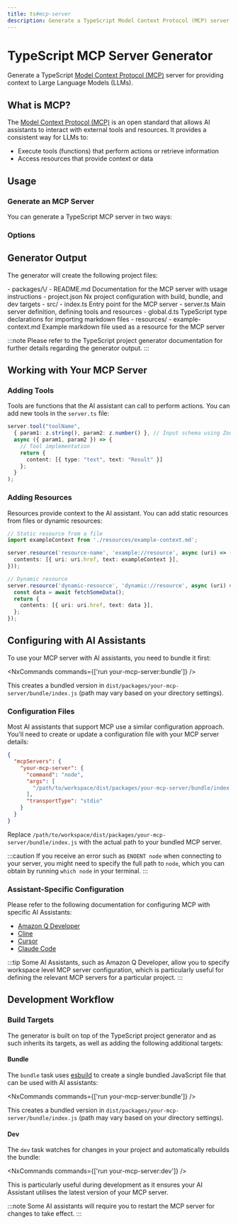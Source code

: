 ```yaml
---
title: ts#mcp-server
description: Generate a TypeScript Model Context Protocol (MCP) server for providing context to Large Language Models
---
```



# TypeScript MCP Server Generator

Generate a TypeScript [Model Context Protocol (MCP)](https://modelcontextprotocol.io/) server for providing context to Large Language Models (LLMs).

## What is MCP?

The [Model Context Protocol (MCP)](https://modelcontextprotocol.io/) is an open standard that allows AI assistants to interact with external tools and resources. It provides a consistent way for LLMs to:

- Execute tools (functions) that perform actions or retrieve information
- Access resources that provide context or data

## Usage

### Generate an MCP Server

You can generate a TypeScript MCP server in two ways:

<RunGenerator generator="ts#mcp-server" />

### Options

<GeneratorParameters generator="ts#mcp-server" />

## Generator Output

The generator will create the following project files:

<FileTree>
  - packages/\<name>/
    - README.md Documentation for the MCP server with usage instructions
    - project.json Nx project configuration with build, bundle, and dev targets
    - src/
      - index.ts Entry point for the MCP server
      - server.ts Main server definition, defining tools and resources
      - global.d.ts TypeScript type declarations for importing markdown files
      - resources/
        - example-context.md Example markdown file used as a resource for the MCP server
</FileTree>

:::note
Please refer to the <Link path="/guides/typescript-project">TypeScript project generator documentation</Link> for further details regarding the generator output.
:::

## Working with Your MCP Server

### Adding Tools

Tools are functions that the AI assistant can call to perform actions. You can add new tools in the `server.ts` file:

```typescript
server.tool("toolName",
  { param1: z.string(), param2: z.number() }, // Input schema using Zod
  async ({ param1, param2 }) => {
    // Tool implementation
    return {
      content: [{ type: "text", text: "Result" }]
    };
  }
);
```

### Adding Resources

Resources provide context to the AI assistant. You can add static resources from files or dynamic resources:

```typescript
// Static resource from a file
import exampleContext from './resources/example-context.md';

server.resource('resource-name', 'example://resource', async (uri) => ({
  contents: [{ uri: uri.href, text: exampleContext }],
}));

// Dynamic resource
server.resource('dynamic-resource', 'dynamic://resource', async (uri) => {
  const data = await fetchSomeData();
  return {
    contents: [{ uri: uri.href, text: data }],
  };
});
```

## Configuring with AI Assistants

To use your MCP server with AI assistants, you need to bundle it first:

<NxCommands commands={['run your-mcp-server:bundle']} />

This creates a bundled version in `dist/packages/your-mcp-server/bundle/index.js` (path may vary based on your directory settings).

### Configuration Files

Most AI assistants that support MCP use a similar configuration approach. You'll need to create or update a configuration file with your MCP server details:

```json
{
  "mcpServers": {
    "your-mcp-server": {
      "command": "node",
      "args": [
        "/path/to/workspace/dist/packages/your-mcp-server/bundle/index.js"
      ],
      "transportType": "stdio"
    }
  }
}
```

Replace `/path/to/workspace/dist/packages/your-mcp-server/bundle/index.js` with the actual path to your bundled MCP server.

:::caution
If you receive an error such as `ENOENT node` when connecting to your server, you might need to specify the full path to `node`, which you can obtain by running `which node` in your terminal.
:::

### Assistant-Specific Configuration

Please refer to the following documentation for configuring MCP with specific AI Assistants:

- [Amazon Q Developer](https://docs.aws.amazon.com/amazonq/latest/qdeveloper-ug/command-line-mcp-configuration.html)
- [Cline](https://docs.cline.bot/mcp-servers/configuring-mcp-servers)
- [Cursor](https://docs.cursor.com/context/model-context-protocol)
- [Claude Code](https://docs.anthropic.com/en/docs/agents-and-tools/claude-code/tutorials#set-up-model-context-protocol-mcp)

:::tip
Some AI Assistants, such as Amazon Q Developer, allow you to specify workspace level MCP server configuration, which is particularly useful for defining the relevant MCP servers for a particular project.
:::

## Development Workflow

### Build Targets

The generator is built on top of the <Link path="/guides/typescript-project">TypeScript project generator</Link> and as such inherits its targets, as well as adding the following additional targets:

#### Bundle

The `bundle` task uses [esbuild](https://esbuild.github.io/) to create a single bundled JavaScript file that can be used with AI assistants:

<NxCommands commands={['run your-mcp-server:bundle']} />

This creates a bundled version in `dist/packages/your-mcp-server/bundle/index.js` (path may vary based on your directory settings).

#### Dev

The `dev` task watches for changes in your project and automatically rebuilds the bundle:

<NxCommands commands={['run your-mcp-server:dev']} />

This is particularly useful during development as it ensures your AI Assistant utilises the latest version of your MCP server.

:::note
Some AI assistants will require you to restart the MCP server for changes to take effect.
:::
